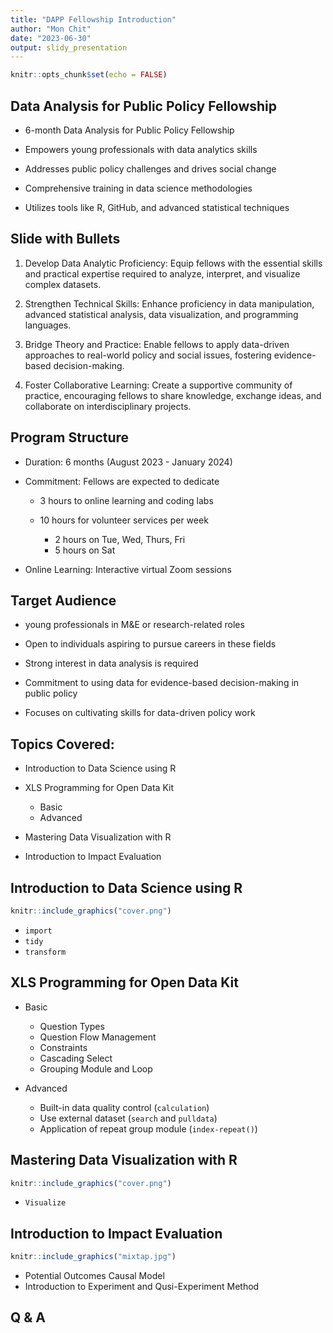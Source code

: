 ```yaml
---
title: "DAPP Fellowship Introduction"
author: "Mon Chit"
date: "2023-06-30"
output: slidy_presentation
---
```


```r
knitr::opts_chunk$set(echo = FALSE)
```

## Data Analysis for Public Policy Fellowship

- 6-month Data Analysis for Public Policy Fellowship

- Empowers young professionals with data analytics skills

- Addresses public policy challenges and drives social change

- Comprehensive training in data science methodologies

- Utilizes tools like R, GitHub, and advanced statistical techniques


## Slide with Bullets

1. Develop Data Analytic Proficiency: Equip fellows with the essential skills and practical expertise required to analyze, interpret, and visualize complex datasets.

1. Strengthen Technical Skills: Enhance proficiency in data manipulation, advanced statistical analysis, data visualization, and programming languages.

1. Bridge Theory and Practice: Enable fellows to apply data-driven approaches to real-world policy and social issues, fostering evidence-based decision-making.

1. Foster Collaborative Learning: Create a supportive community of practice, encouraging fellows to share knowledge, exchange ideas, and collaborate on interdisciplinary projects.



## Program Structure
- Duration: 6 months (August 2023 - January 2024)

- Commitment: Fellows are expected to dedicate 

  + 3 hours to online learning and coding labs 
  + 10 hours for volunteer services per week 
    
      - 2 hours on Tue, Wed, Thurs, Fri  
      - 5 hours on Sat
      
- Online Learning: Interactive virtual Zoom sessions 



## Target Audience

- young professionals in M&E or research-related roles

- Open to individuals aspiring to pursue careers in these fields

- Strong interest in data analysis is required

- Commitment to using data for evidence-based decision-making in public policy

- Focuses on cultivating skills for data-driven policy work


## Topics Covered:

  - Introduction to Data Science using R
  
  - XLS Programming for Open Data Kit 
  
    + Basic 
    + Advanced
  
  - Mastering Data Visualization with R
  
  - Introduction to Impact Evaluation
  

## Introduction to Data Science using R

```r

knitr::include_graphics("cover.png")

```

- `import`
- `tidy`
- `transform` 


## XLS Programming for Open Data Kit 

- Basic 

  + Question Types 
  + Question Flow Management 
  + Constraints 
  + Cascading Select 
  + Grouping Module and Loop

- Advanced 
  + Built-in data quality control (`calculation`)
  + Use external dataset (`search` and `pulldata`)
  + Application of repeat group module (`index-repeat()`) 



## Mastering Data Visualization with R

```r

knitr::include_graphics("cover.png")

```

- `Visualize`


## Introduction to Impact Evaluation

```r

knitr::include_graphics("mixtap.jpg")
```

- Potential Outcomes Causal Model
- Introduction to Experiment and Qusi-Experiment Method 


## Q & A
